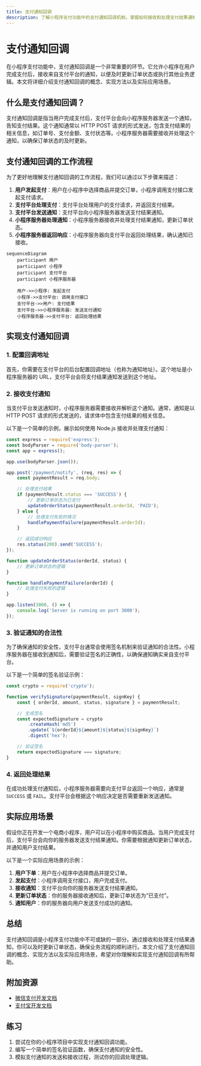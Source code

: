 ```yaml
---
title: 支付通知回调
description: 了解小程序支付功能中的支付通知回调机制，掌握如何接收和处理支付结果通知。
---
```


# 支付通知回调

在小程序支付功能中，支付通知回调是一个非常重要的环节。它允许小程序在用户完成支付后，接收来自支付平台的通知，以便及时更新订单状态或执行其他业务逻辑。本文将详细介绍支付通知回调的概念、实现方法以及实际应用场景。

## 什么是支付通知回调？

支付通知回调是指当用户完成支付后，支付平台会向小程序服务器发送一个通知，告知支付结果。这个通知通常以 HTTP POST 请求的形式发送，包含支付结果的相关信息，如订单号、支付金额、支付状态等。小程序服务器需要接收并处理这个通知，以确保订单状态的及时更新。

## 支付通知回调的工作流程

为了更好地理解支付通知回调的工作流程，我们可以通过以下步骤来描述：

1. **用户发起支付**：用户在小程序中选择商品并提交订单，小程序调用支付接口发起支付请求。
2. **支付平台处理支付**：支付平台处理用户的支付请求，并返回支付结果。
3. **支付平台发送通知**：支付平台向小程序服务器发送支付结果通知。
4. **小程序服务器处理通知**：小程序服务器接收并处理支付结果通知，更新订单状态。
5. **小程序服务器返回响应**：小程序服务器向支付平台返回处理结果，确认通知已接收。

```mermaid
sequenceDiagram
    participant 用户
    participant 小程序
    participant 支付平台
    participant 小程序服务器

    用户->>小程序: 发起支付
    小程序->>支付平台: 调用支付接口
    支付平台->>用户: 支付结果
    支付平台->>小程序服务器: 发送支付通知
    小程序服务器->>支付平台: 返回处理结果
```

## 实现支付通知回调

### 1. 配置回调地址

首先，你需要在支付平台的后台配置回调地址（也称为通知地址）。这个地址是小程序服务器的 URL，支付平台会将支付结果通知发送到这个地址。

### 2. 接收支付通知

当支付平台发送通知时，小程序服务器需要接收并解析这个通知。通常，通知是以 HTTP POST 请求的形式发送的，请求体中包含支付结果的相关信息。

以下是一个简单的示例，展示如何使用 Node.js 接收并处理支付通知：

```javascript
const express = require('express');
const bodyParser = require('body-parser');
const app = express();

app.use(bodyParser.json());

app.post('/payment/notify', (req, res) => {
    const paymentResult = req.body;

    // 处理支付结果
    if (paymentResult.status === 'SUCCESS') {
        // 更新订单状态为已支付
        updateOrderStatus(paymentResult.orderId, 'PAID');
    } else {
        // 处理支付失败的情况
        handlePaymentFailure(paymentResult.orderId);
    }

    // 返回成功响应
    res.status(200).send('SUCCESS');
});

function updateOrderStatus(orderId, status) {
    // 更新订单状态的逻辑
}

function handlePaymentFailure(orderId) {
    // 处理支付失败的逻辑
}

app.listen(3000, () => {
    console.log('Server is running on port 3000');
});
```

### 3. 验证通知的合法性

为了确保通知的安全性，支付平台通常会使用签名机制来验证通知的合法性。小程序服务器在接收到通知后，需要验证签名的正确性，以确保通知确实来自支付平台。

以下是一个简单的签名验证示例：

```javascript
const crypto = require('crypto');

function verifySignature(paymentResult, signKey) {
    const { orderId, amount, status, signature } = paymentResult;

    // 生成签名
    const expectedSignature = crypto
        .createHash('md5')
        .update(`${orderId}${amount}${status}${signKey}`)
        .digest('hex');

    // 验证签名
    return expectedSignature === signature;
}
```

### 4. 返回处理结果

在成功处理支付通知后，小程序服务器需要向支付平台返回一个响应，通常是 `SUCCESS` 或 `FAIL`。支付平台会根据这个响应决定是否需要重新发送通知。

## 实际应用场景

假设你正在开发一个电商小程序，用户可以在小程序中购买商品。当用户完成支付后，支付平台会向你的服务器发送支付结果通知。你需要根据通知更新订单状态，并通知用户支付结果。

以下是一个实际应用场景的示例：

1. **用户下单**：用户在小程序中选择商品并提交订单。
2. **发起支付**：小程序调用支付接口，用户完成支付。
3. **接收通知**：支付平台向你的服务器发送支付结果通知。
4. **更新订单状态**：你的服务器接收通知后，更新订单状态为“已支付”。
5. **通知用户**：你的服务器向用户发送支付成功的通知。

## 总结

支付通知回调是小程序支付功能中不可或缺的一部分。通过接收和处理支付结果通知，你可以及时更新订单状态，确保业务流程的顺利进行。本文介绍了支付通知回调的概念、实现方法以及实际应用场景，希望对你理解和实现支付通知回调有所帮助。

## 附加资源

- [微信支付开发文档](https://pay.weixin.qq.com/wiki/doc/apiv3/wxpay/pages/index.shtml)
- [支付宝开发文档](https://opendocs.alipay.com/apis)

## 练习

1. 尝试在你的小程序项目中实现支付通知回调功能。
2. 编写一个简单的签名验证函数，确保支付通知的安全性。
3. 模拟支付通知的发送和接收过程，测试你的回调处理逻辑。